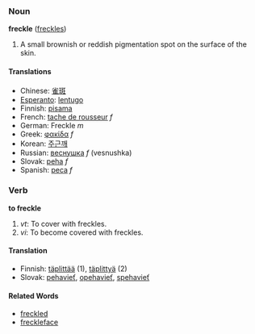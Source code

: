 ===Noun===
'''freckle''' ([[freckles]])

# A small brownish or reddish pigmentation spot on the surface of the skin.

====Translations====
*Chinese: [[雀斑]]
*[[Esperanto]]: [[lentugo]]
*Finnish: [[pisama]]
*French: [[tache de rousseur]] ''f''
*German: Freckle ''m''
*Greek: [[φακίδα]] ''f''
*Korean: [[주근깨]]
*Russian: [[веснушка]] ''f'' (vesnushka)
*Slovak: [[peha]] ''f''
*Spanish: [[peca]] ''f''

===Verb===
'''to freckle'''

# ''vt'': To cover with freckles.
# ''vi'': To become covered with freckles.

====Translation====
*Finnish: [[täplittää]] (1), [[täplittyä]] (2)
*Slovak: [[pehavieť]], [[opehavieť]], [[spehavieť]]

====Related Words====
*[[freckled]]
*[[freckleface]]
